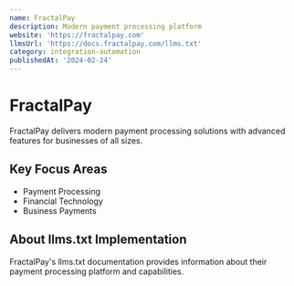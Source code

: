 ```yaml
---
name: FractalPay
description: Modern payment processing platform
website: 'https://fractalpay.com'
llmsUrl: 'https://docs.fractalpay.com/llms.txt'
category: integration-automation
publishedAt: '2024-02-24'
---
```


# FractalPay

FractalPay delivers modern payment processing solutions with advanced features for businesses of all sizes.

## Key Focus Areas

- Payment Processing
- Financial Technology
- Business Payments

## About llms.txt Implementation

FractalPay's llms.txt documentation provides information about their payment processing platform and capabilities.
